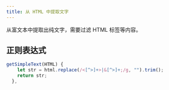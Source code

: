 ```yaml
---
title: 从 HTML 中提取文字
---
```


从富文本中提取出纯文字，需要过滤 HTML 标签等内容。

## 正则表达式

```javascript
getSimpleText(HTML) {
    let str = html.replace(/<[^>]+>|&[^>]+;/g, "").trim();
    return str;
  },
```
